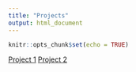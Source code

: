 ```yaml
---
title: "Projects"
output: html_document
---
```


```r
knitr::opts_chunk$set(echo = TRUE)
```

[Project 1](/project1)
[Project 2](/project2)